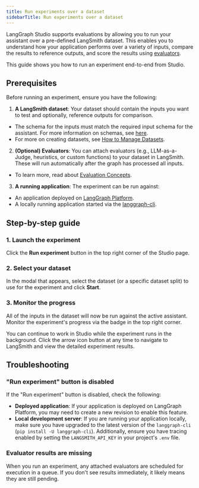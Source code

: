 ```yaml
---
title: Run experiments over a dataset
sidebarTitle: Run experiments over a dataset
---
```

LangGraph Studio supports evaluations by allowing you to run your assistant over a pre-defined LangSmith dataset. This enables you to understand how your application performs over a variety of inputs, compare the results to reference outputs, and score the results using [evaluators](/oss/python/langchain/evals/).

This guide shows you how to run an experiment end-to-end from Studio.

## Prerequisites

Before running an experiment, ensure you have the following:

1. **A LangSmith dataset**: Your dataset should contain the inputs you want to test and optionally, reference outputs for comparison.
  * The schema for the inputs must match the required input schema for the assistant. For more information on schemas, see [here](/oss/python/langgraph/use-graph-api#schema).
  * For more on creating datasets, see [How to Manage Datasets](/langsmith/manage-datasets-in-application#set-up-your-dataset).
2. **(Optional) Evaluators**: You can attach evaluators (e.g., LLM-as-a-Judge, heuristics, or custom functions) to your dataset in LangSmith. These will run automatically after the graph has processed all inputs.
  * To learn more, read about [Evaluation Concepts](/langsmith/evaluation-concepts#evaluators).
3. **A running application**: The experiment can be run against:
  * An application deployed on [LangGraph Platform](/langgraph-platform/deployment-quickstart).
  * A locally running application started via the [langgraph-cli](/langgraph-platform/local-server).

## Step-by-step guide

### 1. Launch the experiment

Click the **Run experiment** button in the top right corner of the Studio page.

### 2. Select your dataset

In the modal that appears, select the dataset (or a specific dataset split) to use for the experiment and click **Start**.

### 3. Monitor the progress

All of the inputs in the dataset will now be run against the active assistant. Monitor the experiment's progress via the badge in the top right corner.

You can continue to work in Studio while the experiment runs in the background. Click the arrow icon button at any time to navigate to LangSmith and view the detailed experiment results.

## Troubleshooting

### "Run experiment" button is disabled

If the "Run experiment" button is disabled, check the following:

* **Deployed application**: If your application is deployed on LangGraph Platform, you may need to create a new revision to enable this feature.
* **Local development server**: If you are running your application locally, make sure you have upgraded to the latest version of the `langgraph-cli` (`pip install -U langgraph-cli`). Additionally, ensure you have tracing enabled by setting the `LANGSMITH_API_KEY` in your project's `.env` file.

### Evaluator results are missing

When you run an experiment, any attached evaluators are scheduled for execution in a queue. If you don't see results immediately, it likely means they are still pending.
